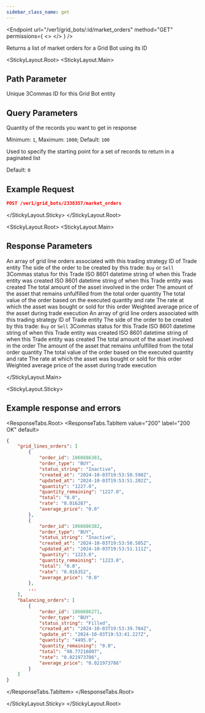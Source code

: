 ```yaml
---
sidebar_class_name: get
---
```


<Endpoint
  url="/ver1/grid_bots/:id/market_orders"
  method="GET"
  permissions={
    <>
      <Permission title="Permission" description="BOTS_READ" />
      <Permission title="Security" description="SIGNED" />
    </>
  }
/>

Returns a list of market orders for a Grid Bot using its ID

<StickyLayout.Root>
<StickyLayout.Main>

## Path Parameter
<ApiParam name='id' type='integer' id="id" required>
   Unique 3Commas ID for this Grid Bot entity
</ApiParam>

## Query Parameters

<ApiParam name='limit' type='integer' id="limit">
   <p>Quantity of the records you want to get in response</p>
   <p>Minimum: <code>1</code>, Maximum: <code>1000</code>; Default: <code>100</code> </p>
</ApiParam>

<ApiParam name='offset' type='integer' id="offset">
   <p> Used to specify the starting point for a set of records to return in a paginated list </p>
   <p> Default: <code>0</code> </p>
</ApiParam>
</StickyLayout.Main>
<StickyLayout.Sticky>

## Example Request 

```json
POST /ver1/grid_bots/2338357/market_orders
```
</StickyLayout.Sticky>
</StickyLayout.Root>

<StickyLayout.Root>
<StickyLayout.Main>

## Response Parameters

<CollapsibleApiParam name="grid_lines_orders" type="object" id="grid_lines_orders">
An array of grid line orders associated with this trading strategy
    <CollapsibleNestedParams>
    <ApiParam name='order_id' type='integer' id='order_id'>
      ID of Trade entity
    </ApiParam>
    <ApiParam name='order_type' type='string' id='order_type'>
        The side of the order to be created by this trade: <code>Buy</code> or <code>Sell</code>
    </ApiParam>
    <ApiParam name='status_string' type='string' id='status_string'>
      3Commas status for this Trade
    </ApiParam>
    <ApiParam name='created_at' type='string' id='created_at'>
      ISO 8601 datetime string of when this Trade entity was created
    </ApiParam>
    <ApiParam name='updated_at' type='string' id='updated_at'>
      ISO 8601 datetime string of when this Trade entity was created
    </ApiParam>
    <ApiParam name='quantity' type='string' id='quantity'>
      The total amount of the asset involved in the order
    </ApiParam>
    <ApiParam name='quantity_remaining' type='string' id='quantity_remaining'>
      The amount of the asset that remains unfulfilled from the total order quantity
    </ApiParam>
    <ApiParam name='total' type='string' id='total'>
      The total value of the order based on the executed quantity and rate
    </ApiParam>
    <ApiParam name='rate' type='string' id='rate'>
      The rate at which the asset was bought or sold for this order
    </ApiParam>
    <ApiParam name='average_price' type='string' id='average_price'>
      Weighted average price of the asset during trade execution
    </ApiParam>
    </CollapsibleNestedParams>
</CollapsibleApiParam>
<CollapsibleApiParam name="balancing_orders" type="object" id="balancing_orders">
An array of grid line orders associated with this trading strategy
    <CollapsibleNestedParams>
    <ApiParam name='order_id' type='integer' id='order_id'>
      ID of Trade entity
    </ApiParam>
    <ApiParam name='order_type' type='string' id='order_type'>
        The side of the order to be created by this trade: <code>Buy</code> or <code>Sell</code>
    </ApiParam>
    <ApiParam name='status_string' type='string' id='status_string'>
      3Commas status for this Trade
    </ApiParam>
    <ApiParam name='created_at' type='string' id='created_at'>
      ISO 8601 datetime string of when this Trade entity was created
    </ApiParam>
    <ApiParam name='updated_at' type='string' id='updated_at'>
      ISO 8601 datetime string of when this Trade entity was created
    </ApiParam>
    <ApiParam name='quantity' type='string' id='quantity'>
      The total amount of the asset involved in the order
    </ApiParam>
    <ApiParam name='quantity_remaining' type='string' id='quantity_remaining'>
      The amount of the asset that remains unfulfilled from the total order quantity
    </ApiParam>
    <ApiParam name='total' type='string' id='total'>
      The total value of the order based on the executed quantity and rate
    </ApiParam>
    <ApiParam name='rate' type='string' id='rate'>
      The rate at which the asset was bought or sold for this order
    </ApiParam>
    <ApiParam name='average_price' type='string' id='average_price'>
      Weighted average price of the asset during trade execution
    </ApiParam>
    </CollapsibleNestedParams>
</CollapsibleApiParam>

</StickyLayout.Main>

<StickyLayout.Sticky>
## Example response and errors

<ResponseTabs.Root>
<ResponseTabs.TabItem value="200" label="200 OK" default>

```json
{
    "grid_lines_orders": [
        {
            "order_id": 1060886383,
            "order_type": "BUY",
            "status_string": "Inactive",
            "created_at": "2024-10-03T19:53:50.598Z",
            "updated_at": "2024-10-03T19:53:51.202Z",
            "quantity": "1227.0",
            "quantity_remaining": "1227.0",
            "total": "0.0",
            "rate": "0.016287",
            "average_price": "0.0"
        },
        {
            "order_id": 1060886382,
            "order_type": "BUY",
            "status_string": "Inactive",
            "created_at": "2024-10-03T19:53:50.505Z",
            "updated_at": "2024-10-03T19:53:51.111Z",
            "quantity": "1223.0",
            "quantity_remaining": "1223.0",
            "total": "0.0",
            "rate": "0.016352",
            "average_price": "0.0"
        },
        ...
    ],
    "balancing_orders": [
        {
            "order_id": 1060886271,
            "order_type": "BUY",
            "status_string": "Filled",
            "created_at": "2024-10-03T19:53:39.784Z",
            "update_at": "2024-10-03T19:53:41.227Z",
            "quantity": "4495.0",
            "quantity_remaining": "0.0",
            "total": "98.77216807",
            "rate": "0.021973786",
            "average_price": "0.021973786"
        }
    ]
}
```
  </ResponseTabs.TabItem>
</ResponseTabs.Root>

</StickyLayout.Sticky>
</StickyLayout.Root>

